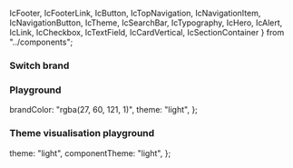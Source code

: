   IcFooter,
  IcFooterLink,
  IcButton,
  IcTopNavigation,
  IcNavigationItem,
  IcNavigationButton,
  IcTheme,
  IcSearchBar,
  IcTypography,
  IcHero,
  IcAlert,
  IcLink,
  IcCheckbox,
  IcTextField,
  IcCardVertical,
  IcSectionContainer
} from "../components";

<Meta of={IcThemeStories} />

<Description markdown={readme} />

### Switch brand

<Canvas>
  <Story of={IcThemeStories.SwitchBrand} />
</Canvas>

### Playground

  brandColor: "rgba(27, 60, 121, 1)",
  theme: "light",
};

<Canvas>
  <Story of={IcThemeStories.Playground} />
</Canvas>

### Theme visualisation playground

  theme: "light",
  componentTheme: "light",
};

<Canvas>
  <Story of={IcThemeStories.ThemeVisualisationPlayground} />
</Canvas>
